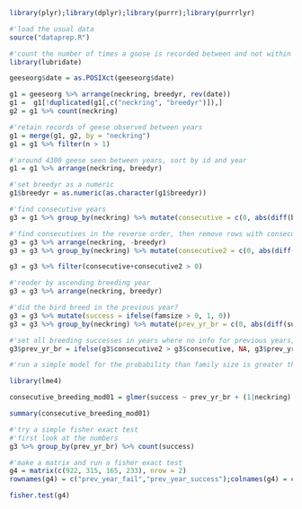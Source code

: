 
```r
library(plyr);library(dplyr);library(purrr);library(purrrlyr)
```

```r
#'load the usual data
source("dataprep.R")
```

```r
#'count the number of times a goose is recorded between and not within years
library(lubridate)

geeseorg$date = as.POSIXct(geeseorg$date)

g1 = geeseorg %>% arrange(neckring, breedyr, rev(date))
g1 =  g1[!duplicated(g1[,c("neckring", "breedyr")]),]
g2 = g1 %>% count(neckring)

#'retain records of geese observed between years
g1 = merge(g1, g2, by = "neckring")
g1 = g1 %>% filter(n > 1)

#'around 4300 geese seen between years, sort by id and year
g1 = g1 %>% arrange(neckring, breedyr)

#'set breedyr as a numeric
g1$breedyr = as.numeric(as.character(g1$breedyr))

#'find consecutive years
g3 = g1 %>% group_by(neckring) %>% mutate(consecutive = c(0, abs(diff(breedyr)) == 1))

#'find consecutives in the reverse order, then remove rows with consecutiveness sum = 0
g3 = g3 %>% arrange(neckring, -breedyr)
g3 = g3 %>% group_by(neckring) %>% mutate(consecutive2 = c(0, abs(diff(breedyr)) == 1))

g3 = g3 %>% filter(consecutive+consecutive2 > 0)

#'reoder by ascending breeding year
g3 = g3 %>% arrange(neckring, breedyr)

#'did the bird breed in the previous year?
g3 = g3 %>% mutate(success = ifelse(famsize > 0, 1, 0))
g3 = g3 %>% group_by(neckring) %>% mutate(prev_yr_br = c(0, abs(diff(success)) == 1))

#'set all breeding successes in years where no info for previous years, ie, where consecutive2 > consecutive = NA
g3$prev_yr_br = ifelse(g3$consecutive2 > g3$consecutive, NA, g3$prev_yr_br)

```

```r
#'run a simple model for the probability than family size is greater than zero (ie, breeding success) as a response to whether there was breeding success in the previous year

library(lme4)

consecutive_breeding_mod01 = glmer(success ~ prev_yr_br + (1|neckring) + (1|breedyr), data = g3, family = binomial)
```

```r
summary(consecutive_breeding_mod01)
```

```r
#'try a simple fisher exact test
#'first look at the numbers
g3 %>% group_by(prev_yr_br) %>% count(success)

#'make a matrix and run a fisher exact test
g4 = matrix(c(922, 315, 165, 233), nrow = 2)
rownames(g4) = c("prev_year_fail","prev_year_success");colnames(g4) = c("current_year_fail","current_year_success")

fisher.test(g4)
```

